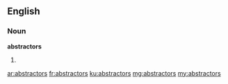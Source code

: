 ==English==

===Noun===
'''abstractors'''
# {{plural of|abstractor}}

[[ar:abstractors]]
[[fr:abstractors]]
[[ku:abstractors]]
[[mg:abstractors]]
[[my:abstractors]]